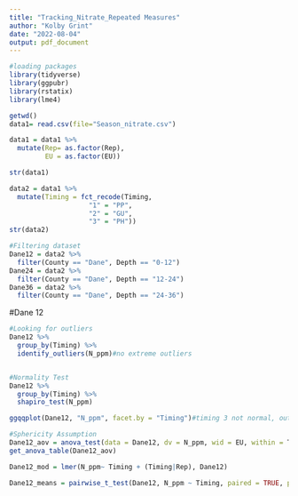 ```yaml
---
title: "Tracking_Nitrate_Repeated Measures"
author: "Kolby Grint"
date: "2022-08-04"
output: pdf_document
---
```


```r
#loading packages
library(tidyverse)
library(ggpubr)
library(rstatix)
library(lme4)
```

```r
getwd()
data1= read.csv(file="Season_nitrate.csv")

data1 = data1 %>%
  mutate(Rep= as.factor(Rep),
         EU = as.factor(EU))

str(data1)
```

```r
data2 = data1 %>%
  mutate(Timing = fct_recode(Timing,
                    "1" = "PP",
                    "2" = "GU",
                    "3" = "PH"))
str(data2)
```

```r
#Filtering dataset
Dane12 = data2 %>%
  filter(County == "Dane", Depth == "0-12")
Dane24 = data2 %>%
  filter(County == "Dane", Depth == "12-24")
Dane36 = data2 %>%
  filter(County == "Dane", Depth == "24-36")
```


#Dane 12
```r
#Looking for outliers
Dane12 %>%
  group_by(Timing) %>%
  identify_outliers(N_ppm)#no extreme outliers


#Normality Test
Dane12 %>%
  group_by(Timing) %>%
  shapiro_test(N_ppm) 

ggqqplot(Dane12, "N_ppm", facet.by = "Timing")#timing 3 not normal, outlier is the cause based on qqplot

#Sphericity Assumption
Dane12_aov = anova_test(data = Dane12, dv = N_ppm, wid = EU, within = Timing)
get_anova_table(Dane12_aov)
```

```r
Dane12_mod = lmer(N_ppm~ Timing + (Timing|Rep), Dane12)
```


```r
Dane12_means = pairwise_t_test(Dane12, N_ppm ~ Timing, paired = TRUE, p.adjust.method = "bonferroni", conf.level = 0.95)
```

